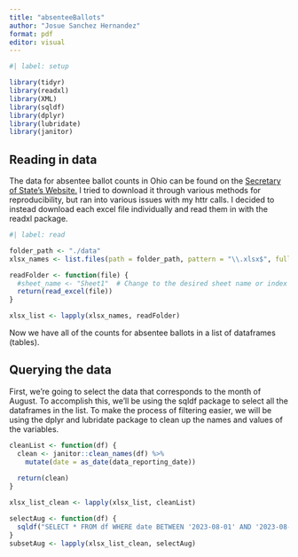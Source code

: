 ```yaml
---
title: "absenteeBallots"
author: "Josue Sanchez Hernandez"
format: pdf
editor: visual
---
```


```r
#| label: setup

library(tidyr)
library(readxl)
library(XML)
library(sqldf)
library(dplyr)
library(lubridate)
library(janitor)
```

## Reading in data

The data for absentee ballot counts in Ohio can be found on the [Secretary of State's Website.](https://www.ohiosos.gov/elections/voters/about-this-election/2023-general-absenteereport/) I tried to download it through various methods for reproducibility, but ran into various issues with my httr calls. I decided to instead download each excel file individually and read them in with the readxl package.

```r
#| label: read

folder_path <- "./data"
xlsx_names <- list.files(path = folder_path, pattern = "\\.xlsx$", full.names = TRUE)

readFolder <- function(file) {
  #sheet_name <- "Sheet1"  # Change to the desired sheet name or index
  return(read_excel(file))
}

xlsx_list <- lapply(xlsx_names, readFolder)

```

Now we have all of the counts for absentee ballots in a list of dataframes (tables).

## Querying the data

First, we're going to select the data that corresponds to the month of August. To accomplish this, we'll be using the sqldf package to select all the dataframes in the list. To make the process of filtering easier, we will be using the dplyr and lubridate package to clean up the names and values of the variables.

```r
cleanList <- function(df) {
  clean <- janitor::clean_names(df) %>%
    mutate(date = as_date(data_reporting_date))
  
  return(clean)
}

xlsx_list_clean <- lapply(xlsx_list, cleanList)

selectAug <- function(df) {
  sqldf("SELECT * FROM df WHERE date BETWEEN '2023-08-01' AND '2023-08-12'")
}
subsetAug <- lapply(xlsx_list_clean, selectAug)

```
